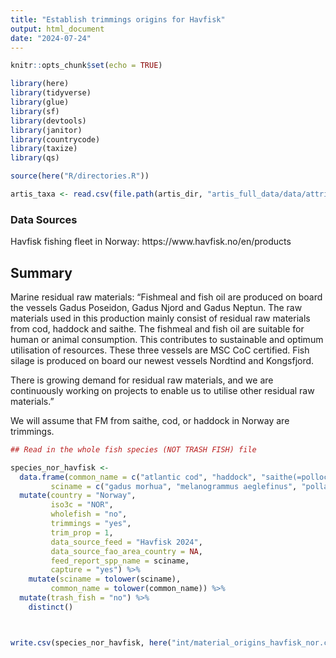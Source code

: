 ```yaml
---
title: "Establish trimmings origins for Havfisk"
output: html_document
date: "2024-07-24"
---
```



```r

knitr::opts_chunk$set(echo = TRUE)

library(here)
library(tidyverse)
library(glue)
library(sf)
library(devtools)
library(janitor)
library(countrycode)
library(taxize)
library(qs)

source(here("R/directories.R"))

artis_taxa <- read.csv(file.path(artis_dir, "artis_full_data/data/attribute tables/sciname.csv")) ## read in attribute table with common names

```

### Data Sources

Havfisk fishing fleet in Norway: https://www.havfisk.no/en/products


## Summary

Marine residual raw materials: 
"Fishmeal and fish oil are produced on board the vessels Gadus Poseidon, Gadus Njord and Gadus Neptun. The raw materials used in this production mainly consist of residual raw materials from cod, haddock and saithe. The fishmeal and fish oil are suitable for human or animal consumption. This contributes to sustainable and optimum utilisation of resources. These three vessels are MSC CoC certified. Fish silage is produced on board our newest vessels Nordtind and Kongsfjord.

There is growing demand for residual raw materials, and we are continuously working on projects to enable us to utilise other residual raw materials."

We will assume that FM from saithe, cod, or haddock in Norway are trimmings. 


```r

## Read in the whole fish species (NOT TRASH FISH) file

species_nor_havfisk <- 
  data.frame(common_name = c("atlantic cod", "haddock", "saithe(=pollock)"), 
         sciname = c("gadus morhua", "melanogrammus aeglefinus", "pollachius virens")) %>% 
  mutate(country = "Norway",
         iso3c = "NOR", 
         wholefish = "no",
         trimmings = "yes",
         trim_prop = 1,
         data_source_feed = "Havfisk 2024",
         data_source_fao_area_country = NA,
         feed_report_spp_name = sciname,
         capture = "yes") %>%
    mutate(sciname = tolower(sciname),
         common_name = tolower(common_name)) %>%
  mutate(trash_fish = "no") %>%
    distinct() 



write.csv(species_nor_havfisk, here("int/material_origins_havfisk_nor.csv"), row.names = FALSE)

```


